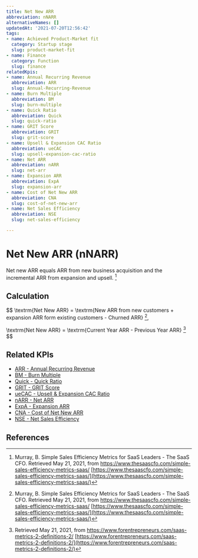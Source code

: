 ```yaml
---
title: Net New ARR
abbreviation: nNARR
alternativeNames: []
updatedAt: '2021-07-20T12:56:42'
tags:
- name: Achieved Product-Market fit
  category: Startup stage
  slug: product-market-fit
- name: Finance
  category: Function
  slug: finance
relatedKpis:
- name: Annual Recurring Revenue
  abbreviation: ARR
  slug: Annual-Recurring-Revenue
- name: Burn Multiple
  abbreviation: BM
  slug: burn-multiple
- name: Quick Ratio
  abbreviation: Quick
  slug: quick-ratio
- name: GRIT Score
  abbreviation: GRIT
  slug: grit-score
- name: Upsell & Expansion CAC Ratio
  abbreviation: ueCAC
  slug: upsell-expansion-cac-ratio
- name: Net ARR
  abbreviation: nARR
  slug: net-arr
- name: Expansion ARR
  abbreviation: ExpA
  slug: expansion-arr
- name: Cost of Net New ARR
  abbreviation: CNA
  slug: cost-of-net-new-arr
- name: Net Sales Efficiency
  abbreviation: NSE
  slug: net-sales-efficiency

---
```


# Net New ARR (nNARR)

Net new ARR equals ARR from new business acquisition and the incremental ARR from expansion and upsell.  [^1]

## Calculation

$$
\textrm{Net New ARR} = \textrm{New ARR from new customers + expansion ARR form existing customers - Churned ARR} [^1],

\textrm{Net New ARR} = \textrm{Current Year ARR - Previous Year ARR} [^2]
$$



## Related KPIs

- [ARR - Annual Recurring Revenue](/en/kpis/Annual-Recurring-Revenue)
- [BM - Burn Multiple](/en/kpis/burn-multiple)
- [Quick - Quick Ratio](/en/kpis/quick-ratio)
- [GRIT - GRIT Score](/en/kpis/grit-score)
- [ueCAC - Upsell & Expansion CAC Ratio](/en/kpis/upsell-expansion-cac-ratio)
- [nARR - Net ARR](/en/kpis/net-arr)
- [ExpA - Expansion ARR](/en/kpis/expansion-arr)
- [CNA - Cost of Net New ARR](/en/kpis/cost-of-net-new-arr)
- [NSE - Net Sales Efficiency](/en/kpis/net-sales-efficiency)

## References

[^1]: Murray, B.  Simple Sales Efficiency Metrics for SaaS Leaders - The SaaS CFO. Retrieved May 21, 2021, from https://www.thesaascfo.com/simple-sales-efficiency-metrics-saas/ [https://www.thesaascfo.com/simple-sales-efficiency-metrics-saas/](https://www.thesaascfo.com/simple-sales-efficiency-metrics-saas/)
[^2]:   Retrieved May 21, 2021, from https://www.forentrepreneurs.com/saas-metrics-2-definitions-2/ [https://www.forentrepreneurs.com/saas-metrics-2-definitions-2/](https://www.forentrepreneurs.com/saas-metrics-2-definitions-2/)
[^3]: Kelley, L.  Explaining Key SaaS Revenue Growth KPIs - OPEXEngine. Retrieved May 21, 2021, from https://www.opexengine.com/explaining-key-saas-revenue-growth-kpis/ [https://www.opexengine.com/explaining-key-saas-revenue-growth-kpis/](https://www.opexengine.com/explaining-key-saas-revenue-growth-kpis/)
